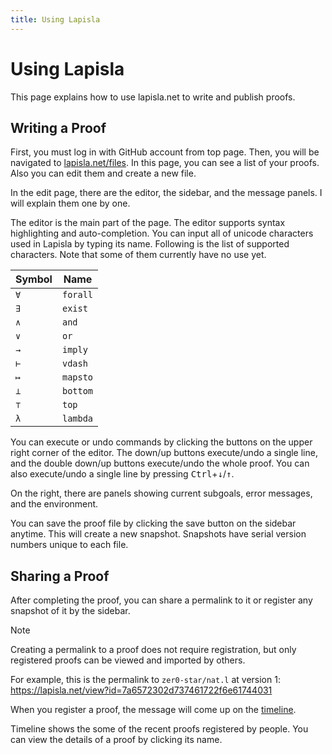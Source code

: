 ```yaml
---
title: Using Lapisla
---
```


# Using Lapisla

This page explains how to use lapisla.net to write and publish proofs.

## Writing a Proof

First, you must log in with GitHub account from top page. Then, you will be navigated to [lapisla.net/files](https://lapisla.net/files). In this page, you can see a list of your proofs. Also you can edit them and create a new file.

In the edit page, there are the editor, the sidebar, and the message panels. I will explain them one by one.

The editor is the main part of the page. The editor supports syntax highlighting and auto-completion. You can input all of unicode characters used in Lapisla by typing its name. Following is the list of supported characters. Note that some of them currently have no use yet.

| Symbol | Name     |
| ------ | -------- |
| `∀`    | `forall` |
| `∃`    | `exist`  |
| `∧`    | `and`    |
| `∨`    | `or`     |
| `→`    | `imply`  |
| `⊢`    | `vdash`  |
| `↦`    | `mapsto` |
| `⊥`    | `bottom` |
| `⊤`    | `top`    |
| `λ`    | `lambda` |

You can execute or undo commands by clicking the buttons on the upper right corner of the editor. The down/up buttons execute/undo a single line, and the double down/up buttons execute/undo the whole proof. You can also execute/undo a single line by pressing <kbd>Ctrl</kbd>+<kbd>↓</kbd>/<kbd>↑</kbd>.

On the right, there are panels showing current subgoals, error messages, and the environment.

You can save the proof file by clicking the save button on the sidebar anytime. This will create a new snapshot. Snapshots have serial version numbers unique to each file.

## Sharing a Proof

After completing the proof, you can share a permalink to it or register any snapshot of it by the sidebar.

> [!NOTE]
>
> Creating a permalink to a proof does not require registration, but only registered proofs can be viewed and imported by others.

For example, this is the permalink to `zer0-star/nat.l` at version 1: https://lapisla.net/view?id=7a6572302d737461722f6e61744031

When you register a proof, the message will come up on the [timeline](https://lapisla.net/timeline).

Timeline shows the some of the recent proofs registered by people. You can view the details of a proof by clicking its name.
